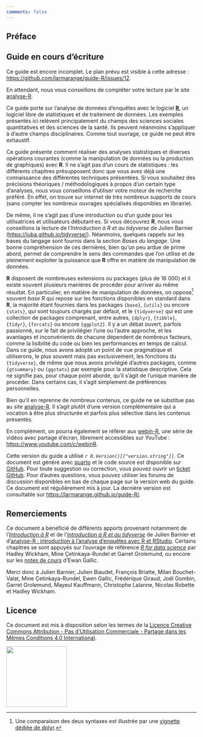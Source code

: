 ```yaml
---
comments: false
---
```


## Préface {.unnumbered}

::: callout-warning
## Guide en cours d'écriture

Ce guide est encore incomplet. Le plan prévu est visible à cette adresse : <https://github.com/larmarange/guide-R/issues/12>.

En attendant, nous vous conseillons de compléter votre lecture par le site [analyse-R](https://larmarange.github.io/analyse-R/).
:::

Ce guide porte sur l'analyse de données d'enquêtes avec le logiciel [**R**](https://www.r-project.org/), un logiciel libre de statistiques et de traitement de données. Les exemples présentés ici relèvent principalement du champs des sciences sociales quantitatives et des sciences de la santé. Ils peuvent néanmoins s'appliquer à d'autre champs disciplinaires. Comme tout ouvrage, ce guide ne peut être exhaustif.

Ce guide présente comment réaliser des analyses statistiques et diverses opérations courantes (comme la manipulation de données ou la production de graphiques) avec **R**. Il ne s'agit pas d'un cours de statistiques : les différents chapitres présupposent donc que vous avez déjà une connaissance des différentes techniques présentées. Si vous souhaitez des précisions théoriques / méthodologiques à propos d'un certain type d'analyses, nous vous conseillons d'utiliser votre moteur de recherche préféré. En effet, on trouve sur internet de très nombreux supports de cours (sans compter les nombreux ouvrages spécialisés disponibles en librairie).

De même, il ne s'agit pas d'une introduction ou d'un guide pour les utilisatrices et utilisateurs débutant·es. Si vous découvrez **R**, nous vous conseillons la lecture de l'*Introduction à R et au tidyverse* de Julien Barnier (<https://juba.github.io/tidyverse/>). Néanmoins, quelques rappels sur les bases du langage sont fournis dans la section *Bases du langage*. Une bonne compréhension de ces dernières, bien qu'un peu ardue de prime abord, permet de comprendre le sens des commandes que l'on utilise et de pleinement exploiter la puissance que **R** offre en matière de manipulation de données.

**R** disposent de nombreuses extensions ou packages (plus de 16 000) et il existe souvent plusieurs manières de procéder pour arriver au même résultat. En particulier, en matière de manipulation de données, on oppose[^index-1] souvent *base R* qui repose sur les fonctions disponibles en standard dans **R**, la majorité étant fournies dans les packages `{base}`, `{utils}` ou encore `{stats}`, qui sont toujours chargés par défaut, et le `{tidyverse}` qui est une collection de packages comprenant, entre autres, `{dplyr}`, `{tibble}`, `{tidyr}`, `{forcats}` ou encore `{ggplot2}`. Il y a un débat ouvert, parfois passionné, sur le fait de privilégier l'une ou l'autre approche, et les avantages et inconvénients de chacune dépendent de nombreux facteurs, comme la lisibilité du code ou bien les performances en temps de calcul. Dans ce guide, nous avons adopté un point de vue pragmatique et utiliserons, le plus souvent mais pas exclusivement, les fonctions du `{tidyverse}`, de même que nous avons privilégié d'autres packages, comme `{gtsummary}` ou `{ggstats}` par exemple pour la statistique descriptive. Cela ne signifie pas, pour chaque point abordé, qu'il s'agit de l'unique manière de procéder. Dans certains cas, il s'agit simplement de préférences personnelles.

[^index-1]: Une comparaison des deux syntaxes est illustrée par une [vignette dédiée de dplyr](https://dplyr.tidyverse.org/articles/base.html).

Bien qu'il en reprenne de nombreux contenus, ce guide ne se substitue pas au site [analyse-R](https://larmarange.github.io/analyse-R/). Il s'agit plutôt d'une version complémentaire qui a vocation à être plus structurée et parfois plus sélective dans les contenus présentés.

En complément, on pourra également se référer aux [webin-R](https://larmarange.github.io/webin-R/), une série de vidéos avec partage d'écran, librement accessibles sur YouTube : <https://www.youtube.com/c/webinR>.

Cette version du guide a utilisé *`r R.Version()[["version.string"]]`*. Ce document est généré avec [quarto](https://quarto.org/) et le code source est disponible sur [GitHub](https://github.com/larmarange/guide-R). Pour toute suggestion ou correction, vous pouvez ouvrir un [ticket GitHub](https://github.com/larmarange/guide-R/issues). Pour d'autres questions, vous pouvez utiliser les forums de discussion disponibles en bas de chaque page sur la version web du guide. Ce document est régulièrement mis à jour. La dernière version est consultable sur <https://larmarange.github.io/guide-R/>.

## Remerciements {.unnumbered}

Ce document a bénéficié de différents apports provenant notamment de l'[*Introduction à R*](https://github.com/juba/intro-r) et de l'[*Introduction à R et au tidyverse*](https://juba.github.io/tidyverse/) de Julien Barnier et d'[analyse-R : introduction à l'analyse d'enquêtes avec R et RStudio](https://larmarange.github.io/analyse-R/). Certains chapitres se sont appuyés sur l'ouvrage de référence [*R for data science*](https://r4ds.hadley.nz/) par Hadley Wickham, Mine Çetinkaya-Rundel et Garret Grolemund, ou encore sur les [notes de cours](https://egallic.fr/Enseignement/R/Book/) d'Ewan Gallic.

Merci donc à Julien Barnier, Julien Biaudet, François Briatte, Milan Bouchet-Valat, Mine Çetinkaya-Rundel, Ewen Gallic, Frédérique Giraud, Joël Gombin, Garret Grolemund, Mayeul Kauffmann, Christophe Lalanne, Nicolas Robette et Hadley Wickham.

## Licence {.unnumbered}

Ce document est mis à disposition selon les termes de la [Licence Creative Commons Attribution - Pas d'Utilisation Commerciale - Partage dans les Mêmes Conditions 4.0 International](http://creativecommons.org/licenses/by-nc-sa/4.0/).

![](ressources/by-nc-sa.png){width="160"}

